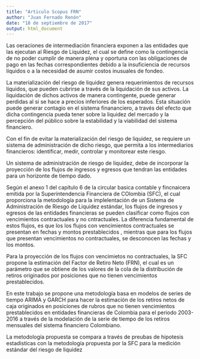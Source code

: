 ```yaml
---
title: "Articulo Scopus FRN"
author: "Juan Fernado Renón"
date: "18 de septiembre de 2017"
output: html_document
---
```



Las oeraciones de intermediación financiera exponen a las entidades que las ejecutan  al Riesgo de Liquidez, el cual  se define como la contingencia de no poder cumplir de manera plena y oportuna con las obligaciones de pago en las fechas correspondientes debido a la insuficiencia de recursos líquidos o a la necesidad de asumir costos inusuales de fondeo.  

La materialización del riesgo de liquidez genera requerimientos  de recursos líquidos, que pueden  cubrirse a través de la liquidación de sus activos. La liquidación de dichos activos de manera contingente, puede  generar perdidas al si se hace a precios inferiores de los esperados. Esta situación  puede generar contagio en el sistema finananciero, a través del efecto que dicha contingencia pueda tener sobre la liquidez del mercado y la percepción del público sobre la estabilidad y la viabilidad del sistema financiero.


Con el fin de evitar la materialización del riesgo de liquidez, se requiere un sistema de administración de dicho riesgo, que permita a los intermediarios financieros:  identificar, medir, controlar y monitorear este riesgo.


Un sistema de administración de riesgo de liquidez, debe de incorporar la proyección de los flujos de ingresos y egresos que tendran las entidades para un horizonte de tiempo dado.

Según el anexo 1 del capítulo 6 de la circular basica contable y fincnaicera emitida por la Superintendencia Financiera de COlombia (SFC), el cual proporciona la metodología para la implelentación de un Sistema de Administración de Riesgo de Liquidez estándar, los flujos de ingresos y egresos de las entidades financieras  se pueden clasificar como flujos con vencimientos contractuales y no cntractuales. La diferencia fundamental de estos flujos, es que los los flujos con vencimientos contractuales se presentan en  fechas y montos  prestablecidos , mientras  que para  los flujos que presentan vencimientos no contractuales,  se desconocen las fechas y los montos.



Para la proyección de los flujos con vencimietos no contractuales, la SFC propone la estimación del Factor de Retiro Neto (FRN), el cual es un parámetro que se obtiene de los valores de la cola de la distribución de retiros originados por posiciones que no tienen vencimientos prestablecidos.



En este trabajo  se propone una metodología basa en modelos de series de tiempo ARIMA y GARCH para hacer la estimación de los retiros netos de caja originados en posiciones de rubros que no tienen vencimientos prestablecidos en entidades financieras de Colombia para el periodo 2003-2016 a través de la modelación de la serie de tiempo de los retiros mensuales del sistema financiero Colombiano. 

La metodología propuesta se compara a través de preubas de hipotesis estadisticas  con la metodología propuesta por la SFC para la medición estándar del riesgo de liquidez

